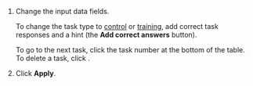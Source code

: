 1. Change the input data fields.

    To change the task type to [control](/docs/glossary#control-task) or [training](/docs/glossary#training-task), add correct task responses and a hint (the **Add correct answers** button).

    To go to the next task, click the task number at the bottom of the table. To delete a task, click <img src="https://tlkfrontprod.azureedge.net/portal-production/static/uploaded/images/1675425166392/1675425166392_original_svg.svg" alt="" />.

1. Click **Apply**.